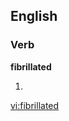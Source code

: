 ==English==

===Verb===
'''fibrillated'''

# {{present participle of|[[fibrillate]]}}

[[vi:fibrillated]]